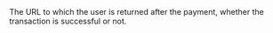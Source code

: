  
<ResponseField name="ReturnURL" type="string" >  
<MaxLength255Characters />    
The URL to which the user is returned after the payment, whether the transaction is successful or not.
</ResponseField>